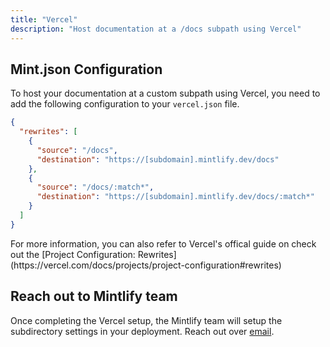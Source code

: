 ```yaml
---
title: "Vercel"
description: "Host documentation at a /docs subpath using Vercel"
---
```



<SubpathGatingSnippet platform="Vercel" />

## Mint.json Configuration

To host your documentation at a custom subpath using Vercel, you need to add the
following configuration to your `vercel.json` file.

```json
{
  "rewrites": [
    {
      "source": "/docs",
      "destination": "https://[subdomain].mintlify.dev/docs"
    },
    {
      "source": "/docs/:match*",
      "destination": "https://[subdomain].mintlify.dev/docs/:match*"
    }
  ]
}
```

<Note>
  For more information, you can also refer to Vercel's offical guide on check
  out the [Project Configuration:
  Rewrites](https://vercel.com/docs/projects/project-configuration#rewrites)
</Note>

## Reach out to Mintlify team

Once completing the Vercel setup, the Mintlify team will setup the
subdirectory settings in your deployment. Reach out over
[email](mailto:sales@mintlify.com).
